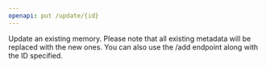 ```yaml
---
openapi: put /update/{id}
---
```


Update an existing memory.
Please note that all existing metadata will be replaced with the new ones.
You can also use the /add endpoint along with the ID specified.